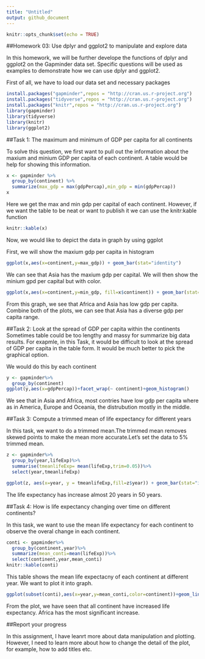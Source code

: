 ```yaml
---
title: "Untitled"
output: github_document
---
```


```r
knitr::opts_chunk$set(echo = TRUE)
```
##Homework 03: Use dplyr and ggplot2 to manipulate and explore data

In this homework, we will be further develope the functions of dplyr and ggplot2 on the Gapminder data set. Specific questions will be used as examples to demonstrate how we can use dplyr and ggplot2. 

First of all, we have to load our data set and necessary packages
```r
install.packages("gapminder",repos = "http://cran.us.r-project.org")
install.packages("tidyverse",repos = "http://cran.us.r-project.org")
install.packages("knitr",repos = "http://cran.us.r-project.org")
library(gapminder)
library(tidyverse)
library(knitr)
library(ggplot2)
```

##Task 1: The maximum and minimum of GDP per capita for all continents

To solve this question, we first want to pull out the information about the maxium and minium GDP per capita of each continent. A table would be help for showing this information. 

```r
x <- gapminder %>%
  group_by(continent) %>%
  summarize(max_gdp = max(gdpPercap),min_gdp = min(gdpPercap))
x
```
Here we get the max and min gdp per capital of each continent. However, if we want the table to be neat or want to publish it we can use the knitr:kable function 

```r
knitr::kable(x)

```
Now, we would like to depict the data in graph by using ggplot 

First, we will show the maxium gdp per capita in histogram 

```r
ggplot(x,aes(x=continent,y=max_gdp)) + geom_bar(stat="identity")
```
We can see that Asia has the maxium gdp per capital. We will then show the minium gpd per capital but with color.
```r
ggplot(x,aes(x=continent,y=min_gdp, fill=x$continent)) + geom_bar(stat="identity")
```

From this graph, we see that Africa and Asia has low gdp per capita. Combine both of the plots, we can see that Asia has a diverse gdp per capita range. 

##Task 2: Look at the spread of GDP per capita within the continents
Sometimes table could be too lengthy and massy for summarize big data results. For exapmle, in this Task, it would be difficult to look at the spread of GDP per capita in the table form. It would be much better to pick the graphical option. 

We would do this by each continent 

```r
y <- gapminder%>%
  group_by(continent)
ggplot(y,aes(x=gdpPercap))+facet_wrap(~ continent)+geom_histogram() 
```
We see that in Asia and Africa, most contries have low gdp per capita where as in America, Europe and Oceania, the distrubution mostly in the middle. 


##Task 3: Compute a trimmed mean of life expectancy for different years

In this task, we want to do a trimmed mean.The trimmed mean removes skewed points to make the mean more accurate.Let's set the data to 5% trimmed mean. 

```r
z <- gapminder%>%
  group_by(year,lifeExp)%>%
  summarise(tmeanlifeExp= mean(lifeExp,trim=0.05))%>%
  select(year,tmeanlifeExp)

ggplot(z, aes(x=year, y = tmeanlifeExp,fill=z$year)) + geom_bar(stat="identity")

```

The life expectancy has increase almost 20 years in 50 years. 

##Task 4: How is life expectancy changing over time on different continents?

In this task, we want to use the mean life expectancy for each continent to observe the overal change in each continent. 

```r
conti <- gapminder%>%
  group_by(continent,year)%>%
  summarize(mean_conti=mean(lifeExp))%>%
  select(continent,year,mean_conti)
knitr::kable(conti)
```



This table shows the mean life expectacny of each continent at different year. We want to plot it into graph.


```r
ggplot(subset(conti),aes(x=year,y=mean_conti,color=continent))+geom_line()
```
From the plot, we have seen that all continent have increased life expectancy. Africa has the most significant increase. 

##Report your progress 

In this assignment, I have leanrt more about data manipulation and plotting. However, I need to learn more about how to change the detail of the plot, for example, how to add titles etc. 

